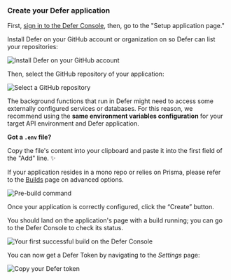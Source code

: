 ### Create your Defer application

First, [sign in to the Defer Console](https://console.defer.run/), then, go to the "Setup application page."

<AccordionGroup>

<Accordion title="1. Selecting a repository">

Install Defer on your GitHub account or organization on so Defer can list your repositories:

<Frame caption="Ensure to install Defer on your GitHub account">
  <img
    src="/images/platform/get-a-token/install-defer-github.png"
    alt="Install Defer on your GitHub account"
  />
</Frame>

Then, select the GitHub repository of your application:

<Frame>
  <img
    src="/images/platform/get-a-token/choose-repo.png"
    alt="Select a GitHub repository"
  />
</Frame>

</Accordion>

<Accordion title="2. Environment variables (ex: Database access)">

The background functions that run in Defer might need to access some externally configured services or databases. For this reason, we recommend using the **same environment variables configuration** for your target API environment and Defer application.

<Info>

**Got a `.env` file?**

Copy the file's content into your clipboard and paste it into the first field of the "Add" line. ✨

</Info>
</Accordion>

<Accordion title="Note: Monorepo, Prisma">

If your application resides in a mono repo or relies on Prisma, please refer to the [Builds](/platform/builder/overview) page on advanced options.

<Frame>
  <img
    src="/images/platform/get-a-token/pre-build-command.png"
    alt="Pre-build command"
  />
</Frame>

</Accordion>

</AccordionGroup>

Once your application is correctly configured, click the “Create” button.

You should land on the application's page with a build running; you can go to the Defer Console to check its status.

<Frame caption="Your first successful build on the Defer Console">
  <img
    src="/images/getting-started/build-success.png"
    alt="Your first successful build on the Defer Console"
  />
</Frame>

You can now get a Defer Token by navigating to the _Settings_ page:

<Frame caption="Copy your Defer token for the next step">
  <img
    src="/images/platform/get-a-token/copy-token.png"
    alt="Copy your Defer token"
  />
</Frame>
